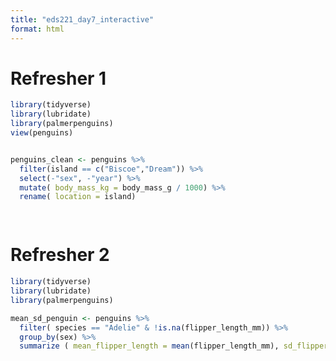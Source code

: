 ```yaml
---
title: "eds221_day7_interactive"
format: html
---
```


# Refresher 1
```r


library(tidyverse)
library(lubridate)
library(palmerpenguins)
view(penguins)


penguins_clean <- penguins %>%
  filter(island == c("Biscoe","Dream")) %>%
  select(-"sex", -"year") %>% 
  mutate( body_mass_kg = body_mass_g / 1000) %>%
  rename( location = island)

                                    
```


# Refresher 2
```r

library(tidyverse)
library(lubridate)
library(palmerpenguins)

mean_sd_penguin <- penguins %>%
  filter( species == "Adelie" & !is.na(flipper_length_mm)) %>%
  group_by(sex) %>%
  summarize ( mean_flipper_length = mean(flipper_length_mm), sd_flipper_length = sd(flipper_length_mm))


```

 
 